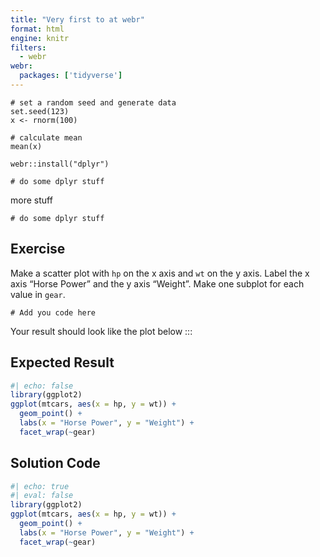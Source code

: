 ```yaml
---
title: "Very first to at webr"
format: html
engine: knitr
filters:
  - webr
webr:
  packages: ['tidyverse']
---
```


```webr-r
# set a random seed and generate data
set.seed(123)
x <- rnorm(100)

# calculate mean
mean(x)
```

```{}
webr::install("dplyr")
```

```webr
# do some dplyr stuff
```

more stuff

```webr
# do some dplyr stuff
```

## Exercise

Make a scatter plot with `hp` on the x axis and `wt` on the y axis. Label the x axis "Horse Power" and the y axis “Weight”.
Make one subplot for each value in `gear`.

```webr-r
# Add you code here
```

Your result should look like the plot below
:::

::: {.callout-tip collapse="true"}
## Expected Result

```r
#| echo: false
library(ggplot2)
ggplot(mtcars, aes(x = hp, y = wt)) +
  geom_point() +
  labs(x = "Horse Power", y = "Weight") +
  facet_wrap(~gear)
```
:::

::: {.callout-tip collapse="true"}
## Solution Code

```r
#| echo: true
#| eval: false
library(ggplot2)
ggplot(mtcars, aes(x = hp, y = wt)) +
  geom_point() +
  labs(x = "Horse Power", y = "Weight") +
  facet_wrap(~gear)
```
:::
